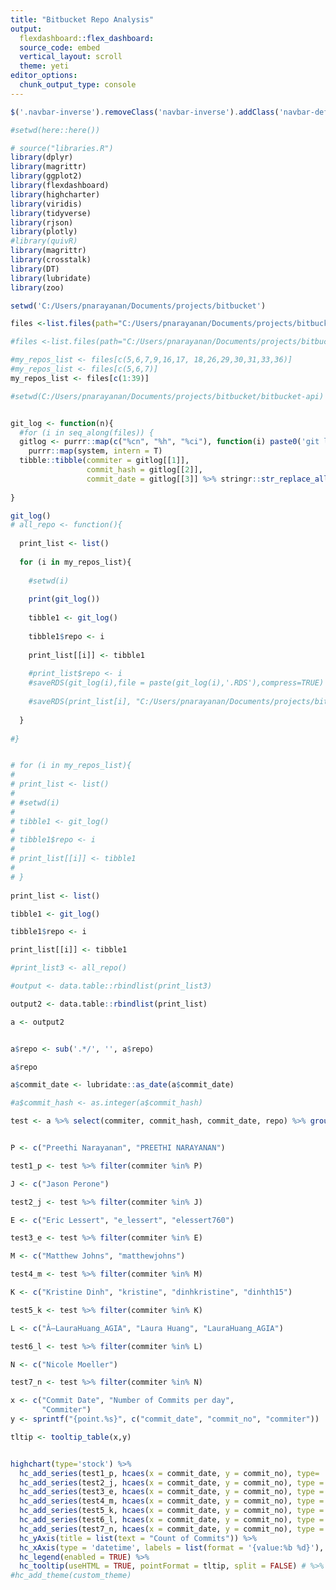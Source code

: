 ---
title: "Bitbucket Repo Analysis"
output: 
  flexdashboard::flex_dashboard:
  source_code: embed
  vertical_layout: scroll
  theme: yeti
editor_options: 
  chunk_output_type: console
---
  
``` {js}

$('.navbar-inverse').removeClass('navbar-inverse').addClass('navbar-default');

```

<style>
  .colored {
    background-color: #FAFAFA;
  }
</style>



```{r include=FALSE}

#setwd(here::here())

# source("libraries.R")
library(dplyr)
library(magrittr)
library(ggplot2)
library(flexdashboard)
library(highcharter)
library(viridis) 
library(tidyverse)
library(rjson)
library(plotly)
#library(quivR)
library(magrittr)
library(crosstalk)
library(DT)
library(lubridate)
library(zoo)

setwd('C:/Users/pnarayanan/Documents/projects/bitbucket')

files <-list.files(path="C:/Users/pnarayanan/Documents/projects/bitbucket", full.names=TRUE, recursive=FALSE)

#files <-list.files(path="C:/Users/pnarayanan/Documents/projects/bitbucket", full.names=TRUE, recursive=FALSE)

#my_repos_list <- files[c(5,6,7,9,16,17, 18,26,29,30,31,33,36)]
#my_repos_list <- files[c(5,6,7)]
my_repos_list <- files[c(1:39)]


```

```{r }

#setwd(C:/Users/pnarayanan/Documents/projects/bitbucket/bitbucket-api)


git_log <- function(n){
  #for (i in seq_along(files)) {
  gitlog <- purrr::map(c("%cn", "%h", "%ci"), function(i) paste0('git log --all --pretty=format:', i)) %>%
    purrr::map(system, intern = T)
  tibble::tibble(commiter = gitlog[[1]],
                 commit_hash = gitlog[[2]],
                 commit_date = gitlog[[3]] %>% stringr::str_replace_all(., pattern = " -0800", ""))  
  
} 

git_log()
# all_repo <- function(){
  
  print_list <- list()
  
  for (i in my_repos_list){
    
    #setwd(i)
    
    print(git_log())
    
    tibble1 <- git_log()
    
    tibble1$repo <- i
    
    print_list[[i]] <- tibble1
    
    #print_list$repo <- i
    #saveRDS(git_log(i),file = paste(git_log(i),'.RDS'),compress=TRUE)
    
    #saveRDS(print_list[i], "C:/Users/pnarayanan/Documents/projects/bitbucket/git.RDS")
    
  }
  
#}


# for (i in my_repos_list){
# 
# print_list <- list()
# 
# #setwd(i)
# 
# tibble1 <- git_log()
#     
# tibble1$repo <- i
#   
# print_list[[i]] <- tibble1
# 
# }
  
print_list <- list()

tibble1 <- git_log()

tibble1$repo <- i

print_list[[i]] <- tibble1

#print_list3 <- all_repo()

#output <- data.table::rbindlist(print_list3)

output2 <- data.table::rbindlist(print_list)

a <- output2


a$repo <- sub('.*/', '', a$repo)

a$repo

a$commit_date <- lubridate::as_date(a$commit_date)

#a$commit_hash <- as.integer(a$commit_hash)

test <- a %>% select(commiter, commit_hash, commit_date, repo) %>% group_by(commit_date,commiter) %>% tally() %>% mutate(commit_no = n) %>% distinct()


P <- c("Preethi Narayanan", "PREETHI NARAYANAN")

test1_p <- test %>% filter(commiter %in% P)

J <- c("Jason Perone")

test2_j <- test %>% filter(commiter %in% J)

E <- c("Eric Lessert", "e_lessert", "elessert760")

test3_e <- test %>% filter(commiter %in% E)

M <- c("Matthew Johns", "matthewjohns")

test4_m <- test %>% filter(commiter %in% M)

K <- c("Kristine Dinh", "kristine", "dinhkristine", "dinhth15")

test5_k <- test %>% filter(commiter %in% K)

L <- c("Â–LauraHuang_AGIA", "Laura Huang", "LauraHuang_AGIA")

test6_l <- test %>% filter(commiter %in% L)

N <- c("Nicole Moeller")

test7_n <- test %>% filter(commiter %in% N)

x <- c("Commit Date", "Number of Commits per day", 
       "Commiter")
y <- sprintf("{point.%s}", c("commit_date", "commit_no", "commiter"))

tltip <- tooltip_table(x,y)


highchart(type='stock') %>%
  hc_add_series(test1_p, hcaes(x = commit_date, y = commit_no), type= 'line', color = 'red', name = "Preethi Narayanan") %>%
  hc_add_series(test2_j, hcaes(x = commit_date, y = commit_no), type = "line", color= 'black', name = "Jason Perone") %>% 
  hc_add_series(test3_e, hcaes(x = commit_date, y = commit_no), type = "line", color= 'blue', name = "Eric Lessert") %>% 
  hc_add_series(test4_m, hcaes(x = commit_date, y = commit_no), type = "line", color= 'green', name = "Matthew Johns") %>% 
  hc_add_series(test5_k, hcaes(x = commit_date, y = commit_no), type = "line", color= 'pink', name = "Kristine Dinh") %>% 
  hc_add_series(test6_l, hcaes(x = commit_date, y = commit_no), type = "line", color= 'orange', name = "Laura Huang") %>% 
  hc_add_series(test7_n, hcaes(x = commit_date, y = commit_no), type = "line", color= 'purple', name = "Nicole Moeller") %>% 
  hc_yAxis(title = list(text = "Count of Commits")) %>%
  hc_xAxis(type = 'datetime', labels = list(format = '{value:%b %d}'), title = list(text = "Commit Date")) %>%
  hc_legend(enabled = TRUE) %>% 
  hc_tooltip(useHTML = TRUE, pointFormat = tltip, split = FALSE) # %>% 
#hc_add_theme(custom_theme)

```

